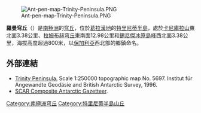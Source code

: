[[Image:Ant-pen-map-Trinity-Peninsula.PNG|thumb]]

'''羅曼穹丘'''（{{lang-en|Roman Knoll}}）是[[南極洲|南極洲]]的[[穹丘|穹丘]]，位於[[葛拉漢地|葛拉漢地]]的[[特里尼蒂半島|特里尼蒂半島]]，處於[[卡尼庫拉山|卡尼庫拉山]]東北面3.38公里、[[拉姆布赫穹丘|拉姆布赫穹丘]]東南面12.98公里和[[錫尼傑冰原島峰|錫尼傑冰原島峰]]西北面3.38公里，海拔高度超過800米，以[[保加利亞|保加利亞]]西北部的鄉鎮命名。

{{coord|63|42|00|S|58|27|52|W|display=title}}

==外部連結==
* [https://web.archive.org/web/20131002100340/http://www.bkg.bund.de/nn_193194/DE/Bundesamt/Downloads/Kostenlose-Karten/Antarktis-Karten/Satellitenbildkarten/Scale250/Daten/Trinity-Peninsula%2CtemplateId%3Draw%2Cproperty%3DpublicationFile.pdf/Trinity-Peninsula.pdf Trinity Peninsula.] Scale 1:250000 topographic map No. 5697. Institut für Angewandte Geodäsie and British Antarctic Survey, 1996.
* [http://data.aad.gov.au/aadc/gaz/scar/ SCAR Composite Antarctic Gazetteer].

{{DEFAULTSORT:Roman Knoll}}
[[Category:南極洲穹丘|Category:南極洲穹丘]]
[[Category:特里尼蒂半島山丘|Category:特里尼蒂半島山丘]]


{{TrinityPeninsula-geo-stub}}